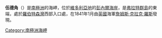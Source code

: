 {{coord|71|24|S|169|18|E|display=title}}

'''伍德角'''（{{lang-en|Cape Wood}}）是[[南極洲|南極洲]]的海岬，位於[[維多利亞地|維多利亞地]]的[[彭內爾海岸|彭內爾海岸]]，是[[弗拉特群島|弗拉特群島]]的東端，處於[[羅伯特森灣|羅伯特森灣]]西部入口處，在1841年1月由[[英國|英國]]海軍[[詹姆斯·克拉克·羅斯|詹姆斯·克拉克·羅斯]]發現。

{{Antarctica-geo-stub}}
[[Category:南極洲海岬|Category:南極洲海岬]]